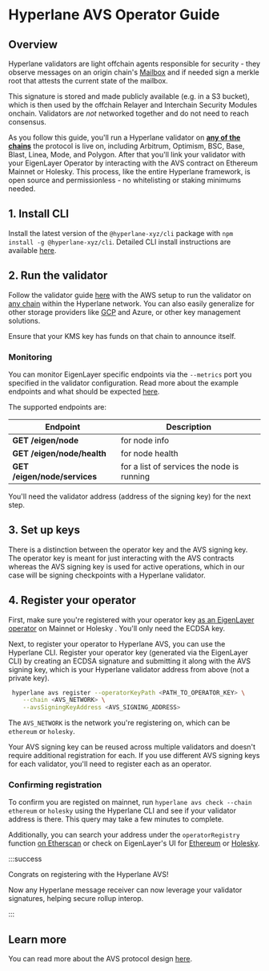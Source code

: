 # Hyperlane AVS Operator Guide

## Overview

Hyperlane validators are light offchain agents responsible for security - they observe messages on an origin chain's [Mailbox](../protocol/mailbox.mdx) and if needed sign a merkle root that attests the current state of the mailbox.

This signature is stored and made publicly available (e.g. in a S3 bucket), which is then used by the offchain Relayer and Interchain Security Modules onchain. Validators are _not_ networked together and do not need to reach consensus.

As you follow this guide, you'll run a Hyperlane validator on [**any of the chains**](https://github.com/hyperlane-xyz/hyperlane-registry/tree/main/chains) the protocol is live on, including Arbitrum, Optimism, BSC, Base, Blast, Linea, Mode, and Polygon. After that you'll link your validator with your EigenLayer Operator by interacting with the AVS contract on Ethereum Mainnet or Holesky. This process, like the entire Hyperlane framework, is open source and permissionless - no whitelisting or staking minimums needed.

## 1. Install CLI

Install the latest version of the `@hyperlane-xyz/cli` package with `npm install -g @hyperlane-xyz/cli`. Detailed CLI install instructions are available [here](https://docs.hyperlane.xyz/docs/reference/cli).

## 2. Run the validator

Follow the validator guide [here](../operate/validators/run-validators.mdx) with the AWS setup to run the validator on [any chain](https://github.com/hyperlane-xyz/hyperlane-registry/tree/main/chains) within the Hyperlane network. You can also easily generalize for other storage providers like [GCP](https://github.com/hyperlane-xyz/hyperlane-monorepo/pull/3156) and Azure, or other key management solutions.

Ensure that your KMS key has funds on that chain to announce itself.

### Monitoring

You can monitor EigenLayer specific endpoints via the `--metrics` port you specified in the validator configuration. Read more about the example endpoints and what should be expected [here](https://docs.eigenlayer.xyz/eigenlayer/avs-guides/spec/api/).

The supported endpoints are:

| Endpoint                     | Description                                |
| ---------------------------- | ------------------------------------------ |
| **GET /eigen/node**          | for node info                              |
| **GET /eigen/node/health**   | for node health                            |
| **GET /eigen/node/services** | for a list of services the node is running |

You'll need the validator address (address of the signing key) for the next step.

## 3. Set up keys

There is a distinction between the operator key and the AVS signing key. The operator key is meant for just interacting with the AVS contracts whereas the AVS signing key is used for active operations, which in our case will be signing checkpoints with a Hyperlane validator.

## 4. Register your operator

First, make sure you're registered with your operator key [as an EigenLayer operator](https://docs.eigenlayer.xyz/eigenlayer/operator-guides/operator-installation#operator-configuration-and-registration) on Mainnet or Holesky . You'll only need the ECDSA key.

Next, to register your operator to Hyperlane AVS, you can use the Hyperlane CLI. Register your operator key (generated via the EigenLayer CLI) by creating an ECDSA signature and submitting it along with the AVS signing key, which is your Hyperlane validator address from above (not a private key).

```bash
 hyperlane avs register --operatorKeyPath <PATH_TO_OPERATOR_KEY> \
    --chain <AVS_NETWORK> \
    --avsSigningKeyAddress <AVS_SIGNING_ADDRESS>
```

The `AVS_NETWORK` is the network you're registering on, which can be `ethereum` or `holesky`.

Your AVS signing key can be reused across multiple validators and doesn't require additional registration for each. If you use different AVS signing keys for each validator, you'll need to register each as an operator.

### Confirming registration

To confirm you are registed on mainnet, run `hyperlane avs check --chain ethereum` or `holesky` using the Hyperlane CLI and see if your validator address is there. This query may take a few minutes to complete.

Additionally, you can search your address under the `operatorRegistry` function [on Etherscan](https://etherscan.io/address/0x272CF0BB70D3B4f79414E0823B426d2EaFd48910#readProxyContract#F12) or check on EigenLayer's UI for [Ethereum](https://app.eigenlayer.xyz/avs/0xe8e59c6c8b56f2c178f63bcfc4ce5e5e2359c8fc) or [Holesky](https://holesky.eigenlayer.xyz/avs/0xc76e477437065093d353b7d56c81ff54d167b0ab).

:::success

Congrats on registering with the Hyperlane AVS!

Now any Hyperlane message receiver can now leverage your validator signatures, helping secure rollup interop.

:::

## Learn more

You can read more about the AVS protocol design [here](/docs/protocol/economic-security/eigenlayer-avs.mdx).
